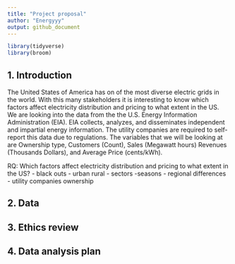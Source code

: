 ```yaml
---
title: "Project proposal"
author: "Energyyy"
output: github_document
---
```


```r
library(tidyverse)
library(broom)
```

## 1. Introduction

The United States of America has on of the most diverse electric grids in the world. With this many stakeholders it is interesting to know which factors affect electricity distribution and pricing to what extent in the US. We are looking into the data from the the U.S. Energy Information Administration (EIA). EIA collects, analyzes, and disseminates independent and impartial energy information. The utility companies are required to self-report this data due to regulations. The variables that we will be looking at are Ownership type, Customers (Count), Sales (Megawatt hours) Revenues (Thousands Dollars), and Average Price (cents/kWh).

RQ: 
Which factors affect electricity distribution and pricing to what extent in the US?
- black outs
- urban rural
- sectors
-seasons
- regional differences
- utility companies ownership


## 2. Data


## 3. Ethics review

## 4. Data analysis plan




